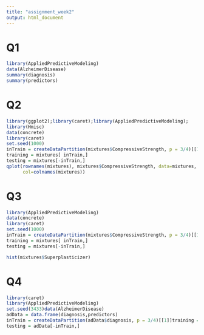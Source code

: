 ```yaml
---
title: "assignment_week2"
output: html_document
---
```

# Q1
```r
library(AppliedPredictiveModeling)
data(AlzheimerDisease)
summary(diagnosis)
summary(predictors)
```

# Q2
```r
library(ggplot2);library(caret);library(AppliedPredictiveModeling);
library(Hmisc)
data(concrete)
library(caret)
set.seed(1000)
inTrain = createDataPartition(mixtures$CompressiveStrength, p = 3/4)[[1]]
training = mixtures[ inTrain,]
testing = mixtures[-inTrain,]
qplot(rownames(mixtures), mixtures$CompressiveStrength, data=mixtures,
      col=colnames(mixtures))

```

# Q3
```r
library(AppliedPredictiveModeling)
data(concrete)
library(caret)
set.seed(1000)
inTrain = createDataPartition(mixtures$CompressiveStrength, p = 3/4)[[1]]
training = mixtures[ inTrain,]
testing = mixtures[-inTrain,]

hist(mixtures$Superplasticizer)
```

# Q4

```r
library(caret)
library(AppliedPredictiveModeling)
set.seed(3433)data(AlzheimerDisease)
adData = data.frame(diagnosis,predictors)
inTrain = createDataPartition(adData$diagnosis, p = 3/4)[[1]]training = adData[ inTrain,]
testing = adData[-inTrain,]


```






